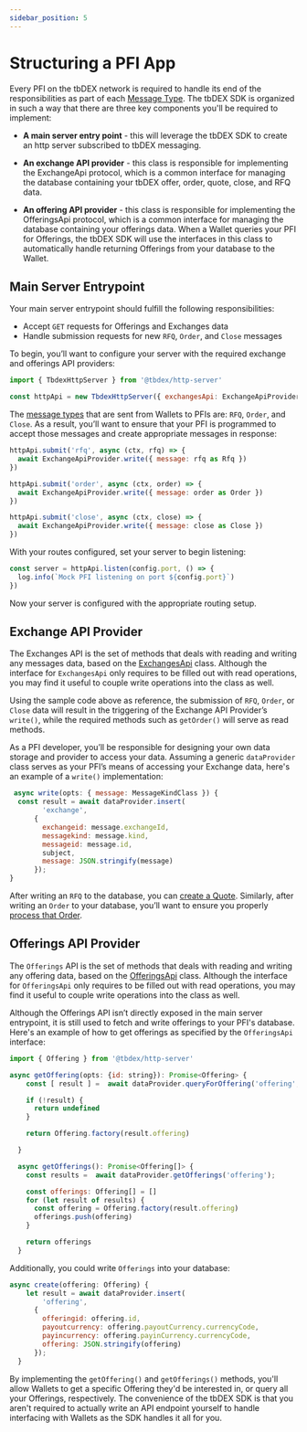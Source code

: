 ```yaml
---
sidebar_position: 5
---
```


# Structuring a PFI App

Every PFI on the tbDEX network is required to handle its end of the responsibilities as part of each [Message Type](/docs/tbdex/message-types). The tbDEX SDK is organized in such a way that there are three key components you'll be required to implement:

* **A main server entry point** - this will leverage the tbDEX SDK to create an http server subscribed to tbDEX messaging.

* **An exchange API provider** - this class is responsible for implementing the ExchangeApi protocol, which is a common interface for managing the database containing your tbDEX offer, order, quote, close, and RFQ data.

* **An offering API provider** - this class is responsible for implementing the OfferingsApi protocol, which is a common interface for managing the database containing your offerings data. When a Wallet queries your PFI for Offerings, the tbDEX SDK will use the interfaces in this class to automatically handle returning Offerings from your database to the Wallet.


## Main Server Entrypoint

Your main server entrypoint should fulfill the following responsibilities:

* Accept `GET` requests for Offerings and Exchanges data
* Handle submission requests for new `RFQ`, `Order`, and `Close` messages

To begin, you’ll want to configure your server with the required exchange and offerings API providers:
```js
import { TbdexHttpServer } from '@tbdex/http-server'

const httpApi = new TbdexHttpServer({ exchangesApi: ExchangeApiProvider, offeringsApi: OfferingApiProvider })
```


The [message types](/docs/tbdex/message-types) that are sent from Wallets to PFIs are: `RFQ`, `Order`, and `Close`. 
As a result, you’ll want to ensure that your PFI is programmed to accept those messages and create appropriate messages in response:


```js
httpApi.submit('rfq', async (ctx, rfq) => {
  await ExchangeApiProvider.write({ message: rfq as Rfq })
})

httpApi.submit('order', async (ctx, order) => {
  await ExchangeApiProvider.write({ message: order as Order })
})

httpApi.submit('close', async (ctx, close) => {
  await ExchangeApiProvider.write({ message: close as Close })
})
```


With your routes configured, set your server to begin listening:


```js
const server = httpApi.listen(config.port, () => {
  log.info(`Mock PFI listening on port ${config.port}`)
})
```


Now your server is configured with the appropriate routing setup.


## Exchange API Provider

The Exchanges API is the set of methods that deals with reading and writing any messages data, based on the [ExchangesApi](/docs/tbdex/api-reference/tbdex-js/http-server/interfaces/ExchangesApi) class. Although the interface for `ExchangesApi` only requires to be filled out with read operations, you may find it useful to couple write operations into the class as well. 

Using the sample code above as reference, the submission of `RFQ`, `Order`, or `Close` data will result in the triggering of the Exchange API Provider’s `write()`, while the required methods such as `getOrder()` will serve as read methods. 

As a PFI developer, you’ll be responsible for designing your own data storage and provider to access your data. 
Assuming a generic `dataProvider` class serves as your PFI’s means of accessing your Exchange data, here's an example of a `write()` implementation:


```js
 async write(opts: { message: MessageKindClass }) {
  const result = await dataProvider.insert(
        'exchange',
      {
        exchangeid: message.exchangeId,
        messagekind: message.kind,
        messageid: message.id,
        subject,
        message: JSON.stringify(message)
      });
}  
```


After writing an `RFQ` to the database, you can [create a Quote](/docs/tbdex/pfi/creating-quotes). 
Similarly, after writing an `Order` to your database, you’ll want to ensure you properly [process that Order](/docs/tbdex/pfi/processing-orders).


## Offerings API Provider

The `Offerings` API is the set of methods that deals with reading and writing any offering data, based on the [OfferingsApi](/docs/tbdex/api-reference/tbdex-js/http-server/interfaces/OfferingsApi) class. Although the interface for `OfferingsApi` only requires to be filled out with read operations, you may find it useful to couple write operations into the class as well. 

Although the Offerings API isn’t directly exposed in the main server entrypoint, it is still used to fetch and write offerings to your PFI's database. 
Here's an example of how to get offerings as specified by the `OfferingsApi` interface:


```js
import { Offering } from '@tbdex/http-server'

async getOffering(opts: {id: string}): Promise<Offering> {
    const [ result ] =  await dataProvider.queryForOffering('offering', opts.id);

    if (!result) {
      return undefined
    }

    return Offering.factory(result.offering)

  }

  async getOfferings(): Promise<Offering[]> {
    const results =  await dataProvider.getOfferings('offering');

    const offerings: Offering[] = []
    for (let result of results) {
      const offering = Offering.factory(result.offering)
      offerings.push(offering)
    }

    return offerings
  }
```


Additionally, you could write `Offerings` into your database:

```js
async create(offering: Offering) {
    let result = await dataProvider.insert(
        'offering',
      {
        offeringid: offering.id,
        payoutcurrency: offering.payoutCurrency.currencyCode,
        payincurrency: offering.payinCurrency.currencyCode,
        offering: JSON.stringify(offering)
      });
  }
```

By implementing the `getOffering()` and `getOfferings()` methods, you'll allow Wallets to get a specific Offering they'd be interested in, or query all your Offerings, respectively. The convenience of the tbDEX SDK is that you aren't required to actually write an API endpoint yourself to handle interfacing with Wallets as the SDK handles it all for you.